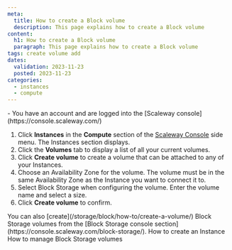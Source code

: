 ```yaml
---
meta:
  title: How to create a Block volume
  description: This page explains how to create a Block volume
content:
  h1: How to create a Block volume
  paragraph: This page explains how to create a Block volume
tags: create volume add
dates:
  validation: 2023-11-23
  posted: 2023-11-23
categories:
  - instances
  - compute
---
```


<Macro id="iam-requirements" />

<Message type="requirement">
  - You have an account and are logged into the [Scaleway console](https://console.scaleway.com/)
</Message>

1. Click **Instances** in the **Compute** section of the [Scaleway Console](https://console.scaleway.com) side menu. The Instances section displays.
2. Click the **Volumes** tab to display a list of all your current volumes.
3. Click **Create volume** to create a volume that can be attached to any of your Instances.
4. Choose an Availability Zone for the volume.
    <Message type="important">
      The volume must be in the same Availability Zone as the Instance you want to connect it to.
    </Message>
5. Select Block Storage when configuring the volume. Enter the volume name and select a size.
6. Click **Create volume** to confirm.

<Message type="tip">
  You can also [create](/storage/block/how-to/create-a-volume/) Block Storage volumes from the [Block Storage console section](https://console.scaleway.com/block-storage/).
</Message>

<Navigation title="See Also">
  <PreviousButton to="/compute/instances/how-to/create-an-instance/">How to create an Instance</PreviousButton>
  <NextButton to="/compute/instances/how-to/manage-volumes/">How to manage Block Storage volumes</NextButton>
</Navigation>